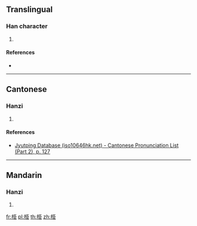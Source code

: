 {{character info/new}}
==Translingual==

===Han character===
{{Han char|rn=75|rad=木|as=06|sn=10|four=|canj=DSLL|ids=⿰[[木]][[臣]]}}

# {{defn|Han|sort=木06}}

====References====
* {{Han ref|kx=0522.020|dkj=14692|hdz=21195.070|uh=6815|ud=26645}}

----

==Cantonese==

===Hanzi===
{{yue-hanzi|jyut=[[san4]]|y=san4}}

# {{defn|lang=yue|sort=木06}}

====References====
* [http://www.iso10646hk.net/jp/document/download.jsp Jyutping Database (iso10646hk.net) - Cantonese Pronunciation List (Part 2), p. 127]

----

==Mandarin==

===Hanzi===
{{cmn-hanzi|pin=[[zhēn]] ([[zhen1]])|wg=chen<sup>1</sup>}}

# {{defn|lang=cmn|sort=木06}}

[[fr:栕]]
[[pl:栕]]
[[th:栕]]
[[zh:栕]]